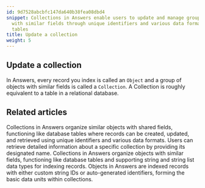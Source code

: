 ```yaml
---
id: 9d7528abcbfc147da640b38fea08dbd4
snippet: Collections in Answers enable users to update and manage groups of objects
  with similar fields through unique identifiers and various data formats like database
  tables
title: Update a collection
weight: 5
---
```


## Update a collection

In Answers, every record you index is called an `Object` and a group of objects with similar fields is called a `Collection`. A Collection is roughly equivalent to a table in a relational database.


## Related articles
<CardGrid>
<LinkTitleCard header="<b>Answers > Collections</b>" href="/products/answers/collections/" > Collections in Answers organize similar objects with shared fields, functioning like database tables where records can be created, updated, and retrieved using unique identifiers and various data formats. </LinkTitleCard>
<LinkTitleCard header="<b>Collections > Get a collection</b>" href="/products/answers/collections/get-collection/" > Users can retrieve detailed information about a specific collection by providing its designated name. </LinkTitleCard>
<LinkTitleCard header="<b>Collections > Create a collection</b>" href="/products/answers/collections/create-collection/" > Collections in Answers organize objects with similar fields, functioning like database tables and supporting string and string list data types for indexing records. </LinkTitleCard>
<LinkTitleCard header="<b>Answers > Objects</b>" href="/products/answers/objects/" > Objects in Answers are indexed records with either custom string IDs or auto-generated identifiers, forming the basic data units within collections. </LinkTitleCard>
</CardGrid>